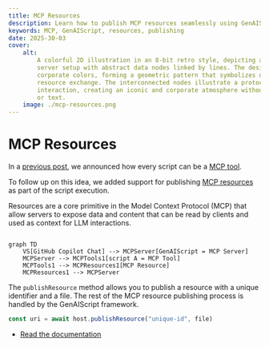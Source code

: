 ```yaml
---
title: MCP Resources
description: Learn how to publish MCP resources seamlessly using GenAIScript.
keywords: MCP, GenAIScript, resources, publishing
date: 2025-30-03
cover:
    alt:
        A colorful 2D illustration in an 8-bit retro style, depicting a stylized
        server setup with abstract data nodes linked by lines. The design uses five
        corporate colors, forming a geometric pattern that symbolizes data and
        resource exchange. The interconnected nodes illustrate a protocol for
        interaction, creating an iconic and corporate atmosphere without any people
        or text.
    image: ./mcp-resources.png
---
```


# MCP Resources

In a [previous post](/genaiscript/blog/scripts-as-mcp-tools/),
we announced how every script can be a [MCP tool](https://modelcontextprotocol.io/docs/concepts/tools).

To follow up on this idea, we added support for publishing [MCP resources](https://modelcontextprotocol.io/docs/concepts/resources)
as part of the script execution.

Resources are a core primitive in the Model Context Protocol (MCP)
that allow servers to expose data and content that can be read by clients and used as context for LLM interactions.

```mermaid

graph TD
    VS[GitHub Copilot Chat] --> MCPServer[GenAIScript = MCP Server]
    MCPServer --> MCPTools1[script A = MCP Tool]
    MCPTools1 --> MCPResources1[MCP Resource]
    MCPResources1 --> MCPServer
```

The `publishResource` method allows you to publish a resource with a unique identifier and a file.
The rest of the MCP resource publishing process is handled by the GenAIScript framework.

```js
const uri = await host.publishResource("unique-id", file)
```

- [Read the documentation](/genaiscript/reference/scripts/mcp-server#resources)
